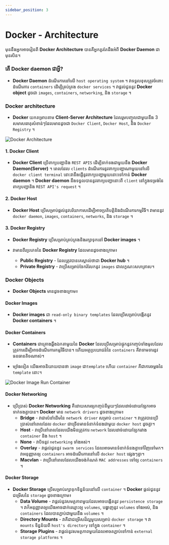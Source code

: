 ```yaml
---
sidebar_position: 3
---
```


# Docker - Architecture

មុននឹងអ្នកអាចរៀនពី **Docker Architecture** បានគឺអ្នកគួរតែដឹងអំពី **Docker Daemon** ជាមុនសិន។

### តើ Docker daemon ជាអ្វី?

- **Docker Daemon** ដំណើរការនៅលើ `host operating system` ។ វាទទួលខុសត្រូវចំពោះដំណើរការ `containers` ដើម្បីគ្រប់គ្រង `docker services` ។ វាផ្តល់ជូននូវ **Docker object** ដូចជា `images`, `containers`, `networking`, និង `storage` ។

### Docker architecture

- **Docker** យកតម្រាបតាម **Client-Server Architecture** ដែលរួមបញ្ចូលជាមួយនឹង 3 សមាសធាតុសំខាន់ៗដែលមានដូចជា `Docker Client`, `Docker Host`, និង `Docker Registry` ។

![Docker Architecture](/img/docs/docker-architecture.jpg)

#### 1. Docker Client

- **Docker Client** ប្រើពាក្យបញ្ជានិង `REST APIS` ដើម្បីទាក់ទងជាមួយនឹង **Docker Daemon(Server)** ។ ពេលដែល `clients` ដំណើរការនូវពាក្យបញ្ជាណាមួយនៅលើ `docker client terminal` នោះវានឹងផ្ញើនូវពាក្យបញ្ជាមួយនោះទៅកាន់ **Docker daemon** ។ **Docker daemon** នឹងទទួលបាននូវពាក្យបញ្ជានោះពី `client` នៅក្នុងទម្រង់នៃពាក្យបញ្ជានិង `REST API's request` ។

#### 2. Docker Host

- **Docker Host** ប្រើសម្រាប់ផ្តល់នូវបរិយាកាសដើម្បីអាចប្រតិបត្តិនិងដំណើរការកម្មវិធី។ វាមាននូវ `docker daemon`, `images`, `containers`, `networks`, និង `storage` ។

#### 3. Docker Registry

- **Docker Registry** ប្រើសម្រាប់គ្រប់គ្រងនិងរក្សាទុកនៅ **Docker images** ។

- វាមានពីរប្រភេទនៃ **Docker Registry** ដែលមានដូចខាងក្រោម៖
  - **Public Registry** - ដែលត្រូវបានគេស្គាល់ថាជា **Docker hub** ។
  - **Private Registry** - វាប្រើសម្រាប់ចែករំលែកនូវ `images` ជាលក្ខណះសហគ្រាស។

### Docker Objects

- **Docker Objects** មានដូចខាងក្រោម៖

#### Docker Images

- **Docker images** ជា `read-only binary templates` ដែលប្រើសម្រាប់បង្កើតនូវ **Docker containers** ។

#### Docker Containers

- **Containers** ជាគ្រោងឆ្អឹងឯកតាមួយនៃ **Docker** ដែលប្រើសម្រាប់ផ្ទុកនូវកញ្ចប់ទាំងមូលដែលត្រូវការដើម្បីអាចដំណើរការកម្មវិធីបាន។ ហើយអត្ថប្រយោជន៍នៃ `containers` គឺវាទាមទារនូវធនធានតិចណាស់។

- ម្យ៉ាង​ទៀត យើង​អាច​និយាយ​បាន​ថា `image` ​ជា​ `template` ហើយ `container` ​គឺ​ជា​ការ​ចម្លង​នៃ `template` ​នោះ។

![Docker Image Run Container](/img/docs/docker-image-run-container.jpg)

#### Docker Networking

- ប្រើប្រាស់ **Docker Networking** គឺដោយសារឲ្យកញ្ចប់នីមួយៗដែលដាច់ដោយឡែកអាចទាក់ទងគ្នាបាន។ **Docker** មាន `network drivers` ដូចខាងក្រោម៖
  - **Bridge** - វាជាលំនាំដើមនៃ `network driver` សម្រាប់ `container` ។ វាត្រូវបានប្រើប្រាស់នៅពេលដែល `docker` ជាច្រើនមានទំនាក់ទំនងជាមួយ `docker host` ដូចគ្នា។
  - **Host** - ​វាប្រើនៅពេលដែលយើងមិនត្រូវការ `network` ដែលដាច់ដោយឡែករវាង `container` និង `host` ។
  - **None** - វាបិទនូវ `networking` ទាំងអស់។
  - **Overlay** - វាផ្តល់ជូននូវ `swarm services` ដែលអាចមានទំនាក់ទំនងគ្នាទៅវិញទៅមក។ វាអនុញ្ញាតឲ្យ `containers` អាចដំណើរការនៅលើ `docker host` ផ្សេងៗគ្នា។
  - **Macvlan** - វាប្រើនៅពេលដែលយើងចង់កំណត់ `MAC addresses` ទៅឲ្យ `containers` ។

#### Docker Storage

- **Docker Storage** ប្រើសម្រាប់រក្សាទុកទិន្នន័យនៅលើ `container` ។ **Docker** ផ្តល់ជូននូវជម្រើសនៃ `storage` ដូចខាងក្រោម៖
  - **Data Volume** - វាផ្តល់នូវសមត្ថភាពមួយដែលអាចបង្កើតនូវ `persistence storage` ។ វាក៏អនុញ្ញាតឲ្យយើងអាចដាក់ឈ្មោះឲ្យ `volumes`, បង្ហាញនូវ `volumes` ទាំងអស់, និង `containers` ដែលបានភ្ជាប់ជាមួយនឹង `volumes` ។
  - **Directory Mounts** - វាគឺជាជម្រើសដ៏ល្អមួយសម្រាប់ `docker storage` ។ វា `mounts` ទិន្នន័យពី `host's directory` ទៅក្នុង `container` ។
  - **Storage Plugins** - វាផ្តល់នូវសមត្ថភាពមួយដែលអាចតភ្ជាប់ទៅកាន់ `external storage platforms` ។
